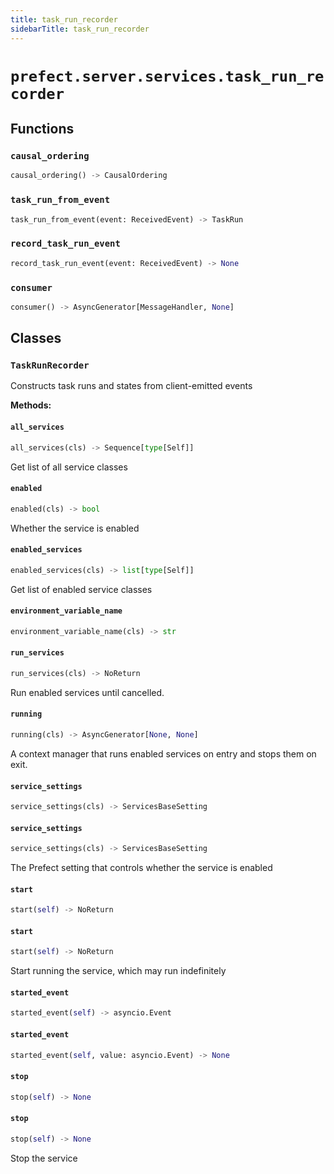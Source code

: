 ```yaml
---
title: task_run_recorder
sidebarTitle: task_run_recorder
---
```


# `prefect.server.services.task_run_recorder`

## Functions

### `causal_ordering` <sup><a href="https://github.com/PrefectHQ/prefect/blob/main/src/prefect/server/services/task_run_recorder.py#L41" target="_blank"><Icon icon="github" style="width: 14px; height: 14px;" /></a></sup>

```python
causal_ordering() -> CausalOrdering
```

### `task_run_from_event` <sup><a href="https://github.com/PrefectHQ/prefect/blob/main/src/prefect/server/services/task_run_recorder.py#L68" target="_blank"><Icon icon="github" style="width: 14px; height: 14px;" /></a></sup>

```python
task_run_from_event(event: ReceivedEvent) -> TaskRun
```

### `record_task_run_event` <sup><a href="https://github.com/PrefectHQ/prefect/blob/main/src/prefect/server/services/task_run_recorder.py#L96" target="_blank"><Icon icon="github" style="width: 14px; height: 14px;" /></a></sup>

```python
record_task_run_event(event: ReceivedEvent) -> None
```

### `consumer` <sup><a href="https://github.com/PrefectHQ/prefect/blob/main/src/prefect/server/services/task_run_recorder.py#L164" target="_blank"><Icon icon="github" style="width: 14px; height: 14px;" /></a></sup>

```python
consumer() -> AsyncGenerator[MessageHandler, None]
```

## Classes

### `TaskRunRecorder` <sup><a href="https://github.com/PrefectHQ/prefect/blob/main/src/prefect/server/services/task_run_recorder.py#L192" target="_blank"><Icon icon="github" style="width: 14px; height: 14px;" /></a></sup>


Constructs task runs and states from client-emitted events


**Methods:**

#### `all_services` <sup><a href="https://github.com/PrefectHQ/prefect/blob/main/src/prefect/server/services/base.py#L92" target="_blank"><Icon icon="github" style="width: 14px; height: 14px;" /></a></sup>

```python
all_services(cls) -> Sequence[type[Self]]
```

Get list of all service classes


#### `enabled` <sup><a href="https://github.com/PrefectHQ/prefect/blob/main/src/prefect/server/services/base.py#L87" target="_blank"><Icon icon="github" style="width: 14px; height: 14px;" /></a></sup>

```python
enabled(cls) -> bool
```

Whether the service is enabled


#### `enabled_services` <sup><a href="https://github.com/PrefectHQ/prefect/blob/main/src/prefect/server/services/base.py#L106" target="_blank"><Icon icon="github" style="width: 14px; height: 14px;" /></a></sup>

```python
enabled_services(cls) -> list[type[Self]]
```

Get list of enabled service classes


#### `environment_variable_name` <sup><a href="https://github.com/PrefectHQ/prefect/blob/main/src/prefect/server/services/base.py#L83" target="_blank"><Icon icon="github" style="width: 14px; height: 14px;" /></a></sup>

```python
environment_variable_name(cls) -> str
```

#### `run_services` <sup><a href="https://github.com/PrefectHQ/prefect/blob/main/src/prefect/server/services/base.py#L127" target="_blank"><Icon icon="github" style="width: 14px; height: 14px;" /></a></sup>

```python
run_services(cls) -> NoReturn
```

Run enabled services until cancelled.


#### `running` <sup><a href="https://github.com/PrefectHQ/prefect/blob/main/src/prefect/server/services/base.py#L112" target="_blank"><Icon icon="github" style="width: 14px; height: 14px;" /></a></sup>

```python
running(cls) -> AsyncGenerator[None, None]
```

A context manager that runs enabled services on entry and stops them on
exit.


#### `service_settings` <sup><a href="https://github.com/PrefectHQ/prefect/blob/main/src/prefect/server/services/task_run_recorder.py#L199" target="_blank"><Icon icon="github" style="width: 14px; height: 14px;" /></a></sup>

```python
service_settings(cls) -> ServicesBaseSetting
```

#### `service_settings` <sup><a href="https://github.com/PrefectHQ/prefect/blob/main/src/prefect/server/services/base.py#L78" target="_blank"><Icon icon="github" style="width: 14px; height: 14px;" /></a></sup>

```python
service_settings(cls) -> ServicesBaseSetting
```

The Prefect setting that controls whether the service is enabled


#### `start` <sup><a href="https://github.com/PrefectHQ/prefect/blob/main/src/prefect/server/services/task_run_recorder.py#L216" target="_blank"><Icon icon="github" style="width: 14px; height: 14px;" /></a></sup>

```python
start(self) -> NoReturn
```

#### `start` <sup><a href="https://github.com/PrefectHQ/prefect/blob/main/src/prefect/server/services/base.py#L137" target="_blank"><Icon icon="github" style="width: 14px; height: 14px;" /></a></sup>

```python
start(self) -> NoReturn
```

Start running the service, which may run indefinitely


#### `started_event` <sup><a href="https://github.com/PrefectHQ/prefect/blob/main/src/prefect/server/services/task_run_recorder.py#L207" target="_blank"><Icon icon="github" style="width: 14px; height: 14px;" /></a></sup>

```python
started_event(self) -> asyncio.Event
```

#### `started_event` <sup><a href="https://github.com/PrefectHQ/prefect/blob/main/src/prefect/server/services/task_run_recorder.py#L213" target="_blank"><Icon icon="github" style="width: 14px; height: 14px;" /></a></sup>

```python
started_event(self, value: asyncio.Event) -> None
```

#### `stop` <sup><a href="https://github.com/PrefectHQ/prefect/blob/main/src/prefect/server/services/task_run_recorder.py#L236" target="_blank"><Icon icon="github" style="width: 14px; height: 14px;" /></a></sup>

```python
stop(self) -> None
```

#### `stop` <sup><a href="https://github.com/PrefectHQ/prefect/blob/main/src/prefect/server/services/base.py#L142" target="_blank"><Icon icon="github" style="width: 14px; height: 14px;" /></a></sup>

```python
stop(self) -> None
```

Stop the service


